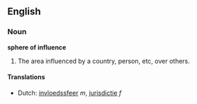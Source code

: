 ==English==
===Noun===
'''sphere of influence'''

#The area influenced by a country, person, etc, over others.

====Translations====
*Dutch: [[invloedssfeer]] ''m'', [[jurisdictie]] ''f''